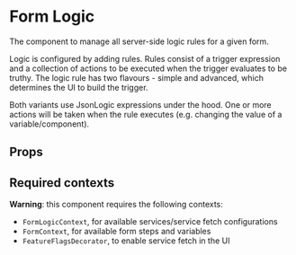

<Meta of={FormLogicStories} />

# Form Logic

The component to manage all server-side logic rules for a given form.

Logic is configured by adding rules. Rules consist of a trigger expression and a collection of
actions to be executed when the trigger evaluates to be truthy. The logic rule has two flavours -
simple and advanced, which determines the UI to build the trigger.

Both variants use JsonLogic expressions under the hood. One or more actions will be taken when the
rule executes (e.g. changing the value of a variable/component).

<Canvas of={FormLogicStories.FullFunctionality} />

## Props

<ArgTypes of={FormLogic} />

## Required contexts

**Warning**: this component requires the following contexts:

- `FormLogicContext`, for available services/service fetch configurations
- `FormContext`, for available form steps and variables
- `FeatureFlagsDecorator`, to enable service fetch in the UI
